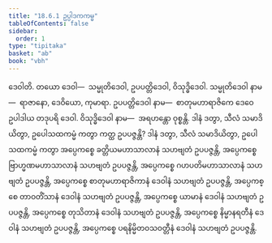 ```yaml
---
title: "18.6.1 ဥပ္ပါဒကကမ္မ"
tableOfContents: false
sidebar:
  order: 1
type: "tipitaka"
basket: "ab"
book: "vbh"
---
```



<DynamicBreadcrumb />

<Division number="1021" book="vbh" e="ch" v="30" p="437">

<Paragraph number="3147" book="vbh">
ဒေဝါတိ. တယော ဒေဝါ—  သမ္မုတိဒေဝါ, ဥပပတ္တိဒေဝါ, ဝိသုဒ္ဓိဒေဝါ.
</Paragraph>

<Paragraph number="3148" book="vbh">
သမ္မုတိဒေဝါ နာမ—  ရာဇာနော, ဒေဝိယော, ကုမာရာ.
</Paragraph>

<Paragraph number="3149" book="vbh">
ဥပပတ္တိဒေဝါ နာမ—  စာတုမဟာရာဇိကေ ဒေဝေ ဥပါဒါယ တဒုပရိ ဒေဝါ.
</Paragraph>

<Paragraph number="3150" book="vbh">
ဝိသုဒ္ဓိဒေဝါ နာမ—  အရဟန္တော ဝုစ္စန္တိ.
</Paragraph>

<Paragraph number="3151" book="vbh">
ဒါနံ ဒတွာ, သီလံ သမာဒိယိတွာ, ဥပေါသထကမ္မံ ကတွာ ကတ္ထ ဥပပဇ္ဇန္တိ? ဒါနံ ဒတွာ, သီလံ သမာဒိယိတွာ, ဥပေါသထကမ္မံ ကတွာ အပ္ပေကစ္စေ ခတ္တိယမဟာသာလာနံ သဟဗျတံ ဥပပဇ္ဇန္တိ, အပ္ပေကစ္စေ ဗြာဟ္မဏမဟာသာလာနံ သဟဗျတံ ဥပပဇ္ဇန္တိ, အပ္ပေကစ္စေ ဂဟပတိမဟာသာလာနံ သဟဗျတံ ဥပပဇ္ဇန္တိ, အပ္ပေကစ္စေ စာတုမဟာရာဇိကာနံ ဒေဝါနံ သဟဗျတံ ဥပပဇ္ဇန္တိ, အပ္ပေကစ္စေ တာဝတိံသာနံ ဒေဝါနံ သဟဗျတံ ဥပပဇ္ဇန္တိ, အပ္ပေကစ္စေ ယာမာနံ ဒေဝါနံ သဟဗျတံ ဥပပဇ္ဇန္တိ, အပ္ပေကစ္စေ တုသိတာနံ ဒေဝါနံ သဟဗျတံ ဥပပဇ္ဇန္တိ, အပ္ပေကစ္စေ နိမ္မာနရတီနံ ဒေဝါနံ သဟဗျတံ ဥပပဇ္ဇန္တိ, အပ္ပေကစ္စေ ပရနိမ္မိတဝသဝတ္တီနံ ဒေဝါနံ သဟဗျတံ ဥပပဇ္ဇန္တိ.
</Paragraph>
</Division>